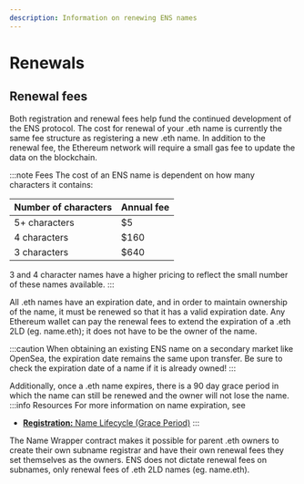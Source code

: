 ```yaml
---
description: Information on renewing ENS names
---
```


# Renewals

## Renewal fees
Both registration and renewal fees help fund the continued development of the ENS protocol. The cost for renewal of your .eth name is currently the same fee structure as registering a new .eth name. In addition to the renewal fee, the Ethereum network will require a small gas fee to update the data on the blockchain.

:::note Fees
The cost of an ENS name is dependent on how many characters it contains:

| Number of characters | Annual fee  |
| -------------------- | ----------- |
| 5+ characters        | $5          |
| 4 characters         | $160        |
| 3 characters         | $640        |

3 and 4 character names have a higher pricing to reflect the small number of these names available.
:::

All .eth names have an expiration date, and in order to maintain ownership of the name, it must be renewed so that it has a valid expiration date. Any Ethereum wallet can pay the renewal fees to extend the expiration of a .eth 2LD (eg. name.eth); it does not have to be the owner of the name.

:::caution
When obtaining an existing ENS name on a secondary market like OpenSea, the expiration date remains the same upon transfer. Be sure to check the expiration date of a name if it is already owned!
:::

Additionally, once a .eth name expires, there is a 90 day grace period in which the name can still be renewed and the owner will not lose the name.
:::info Resources
For more information on name expiration, see
 - [**Registration:** Name Lifecycle (Grace Period)](/docs/core/registration/name-lifecycle#grace-period)
:::

The Name Wrapper contract makes it possible for parent .eth owners to create their own subname registrar and have their own renewal fees they set themselves as the owners. ENS does not dictate renewal fees on subnames, only renewal fees of .eth 2LD names (eg. name.eth).

